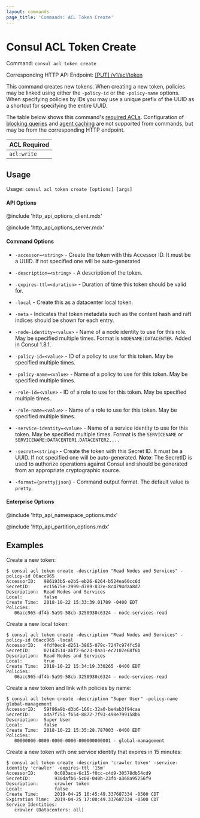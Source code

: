 ```yaml
---
layout: commands
page_title: 'Commands: ACL Token Create'
---
```


# Consul ACL Token Create

Command: `consul acl token create`

Corresponding HTTP API Endpoint: [\[PUT\] /v1/acl/token](/api-docs/acl/tokens#create-a-token)

This command creates new tokens. When creating a new token, policies may be linked using
either the `-policy-id` or the `-policy-name` options. When specifying policies by IDs you
may use a unique prefix of the UUID as a shortcut for specifying the entire UUID.

The table below shows this command's [required ACLs](/api#authentication). Configuration of
[blocking queries](/api/features/blocking) and [agent caching](/api/features/caching)
are not supported from commands, but may be from the corresponding HTTP endpoint.

| ACL Required |
| ------------ |
| `acl:write`  |

## Usage

Usage: `consul acl token create [options] [args]`

#### API Options

@include 'http_api_options_client.mdx'

@include 'http_api_options_server.mdx'

#### Command Options

- `-accessor=<string>` - Create the token with this Accessor ID. It must be a UUID. If not
  specified one will be auto-generated

- `-description=<string>` - A description of the token.

- `-expires-ttl=<duration>` - Duration of time this token should be valid for.

- `-local` - Create this as a datacenter local token.

- `-meta` - Indicates that token metadata such as the content hash and raft indices should be shown
  for each entry.

- `-node-identity=<value>` - Name of a node identity to use for this role. May
  be specified multiple times. Format is `NODENAME:DATACENTER`. Added in Consul
  1.8.1.

- `-policy-id=<value>` - ID of a policy to use for this token. May be specified multiple times.

- `-policy-name=<value>` - Name of a policy to use for this token. May be specified multiple times.

- `-role-id=<value>` - ID of a role to use for this token. May be specified multiple times.

- `-role-name=<value>` - Name of a role to use for this token. May be specified multiple times.

- `-service-identity=<value>` - Name of a service identity to use for this
  token. May be specified multiple times. Format is the `SERVICENAME` or
  `SERVICENAME:DATACENTER1,DATACENTER2,...`

- `-secret=<string>` - Create the token with this Secret ID. It must be a UUID. If not
  specified one will be auto-generated.
  **Note**: The SecretID is used to authorize operations against Consul and should
  be generated from an appropriate cryptographic source.

- `-format={pretty|json}` - Command output format. The default value is `pretty`.

#### Enterprise Options

@include 'http_api_namespace_options.mdx'

@include 'http_api_partition_options.mdx'

## Examples

Create a new token:

```shell-session
$ consul acl token create -description "Read Nodes and Services" -policy-id 06acc965
AccessorID:   986193b5-e2b5-eb26-6264-b524ea60cc6d
SecretID:     ec15675e-2999-d789-832e-8c4794daa8d7
Description:  Read Nodes and Services
Local:        false
Create Time:  2018-10-22 15:33:39.01789 -0400 EDT
Policies:
   06acc965-df4b-5a99-58cb-3250930c6324 - node-services-read
```

Create a new local token:

```shell-session
$ consul acl token create -description "Read Nodes and Services" -policy-id 06acc965 -local
AccessorID:   4fdf0ec8-d251-3865-079c-7247c974fc50
SecretID:     02143514-abf2-6c23-0aa1-ec2107e68f6b
Description:  Read Nodes and Services
Local:        true
Create Time:  2018-10-22 15:34:19.330265 -0400 EDT
Policies:
   06acc965-df4b-5a99-58cb-3250930c6324 - node-services-read
```

Create a new token and link with policies by name:

```shell-session
$ consul acl token create -description "Super User" -policy-name global-management
AccessorID:   59f86a9b-d3b6-166c-32a0-be4ab3f94caa
SecretID:     ada7f751-f654-8872-7f93-498e799158b6
Description:  Super User
Local:        false
Create Time:  2018-10-22 15:35:28.787003 -0400 EDT
Policies:
   00000000-0000-0000-0000-000000000001 - global-management
```

Create a new token with one service identity that expires in 15 minutes:

```shell-session
$ consul acl token create -description 'crawler token' -service-identity 'crawler' -expires-ttl '15m'
AccessorID:       0c083aca-6c15-f0cc-c4d9-30578db54cd9
SecretID:         930dafb6-5c08-040b-23fb-a368a95256f9
Description:      crawler token
Local:            false
Create Time:      2019-04-25 16:45:49.337687334 -0500 CDT
Expiration Time:  2019-04-25 17:00:49.337687334 -0500 CDT
Service Identities:
   crawler (Datacenters: all)
```
